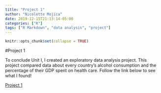 ```yaml
---
title: "Project 1"
author: "Nicolette Mojica"
date: 2019-12-15T21:13:14-05:00
categories: ["R"]
tags: ["R Markdown", "data analysis", "project"]
---
```


```r
knitr::opts_chunk$set(collapse = TRUE)
```

#Project 1

To conclude Unit I, I created an exploratory data analysis project. This project compared data about every country's alcohol consumption and the percentage of their GDP spent on health care. Follow the link below to see what I found!

[Project 1](/Project1)
